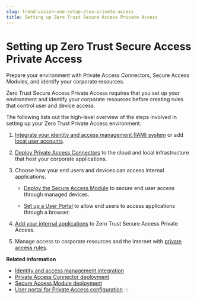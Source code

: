 ```yaml
---
slug: trend-vision-one-setup-ztsa-private-access
title: Setting up Zero Trust Secure Access Private Access
---
```

# Setting up Zero Trust Secure Access Private Access

Prepare your environment with Private Access Connectors, Secure Access Modules, and identify your corporate resources.

Zero Trust Secure Access Private Access requires that you set up your environment and identify your corporate resources before creating rules that control user and device access.

The following lists out the high-level overview of the steps involved in setting up your Zero Trust Private Access environment.

1.  [Integrate your identity and access management (IAM) system](ia-manage-integration-ztsa.mdx) or add [local user accounts](local-user-account-management.mdx).

2.  [Deploy Private Access Connectors](private-access-connector-deployment.mdx) to the cloud and local infrastructure that host your corporate applications.

3.  Choose how your end users and devices can access internal applications.

    - [Deploy the Secure Access Module](secure-access-module-deployment.mdx) to secure end user access through managed devices.

    - [Set up a User Portal](user-portal-for-pa-config.mdx) to allow end users to access applications through a browser.

4.  [Add your internal applications](add-internal-application-pac.mdx) to Zero Trust Secure Access Private Access.

5.  Manage access to corporate resources and the internet with [private access rules](creating-pac-rule.mdx).

**Related information**

- [Identity and access management integration](ia-manage-integration-ztsa.md "Integrate a supported IAM system with Zero Trust Secure Access and grant the required permissions.")
- [Private Access Connector deployment](private-access-connector-deployment.md "Deploy one or multiple Private Access Connectors to the supported platforms.")
- [Secure Access Module deployment](secure-access-module-deployment.mdx)
- [User portal for Private Access configuration](user-portal-for-pa-config.md "Configure a web-based user portal to ensure that all user traffic is validated even when the Secure Access Module is not available.")
:::
